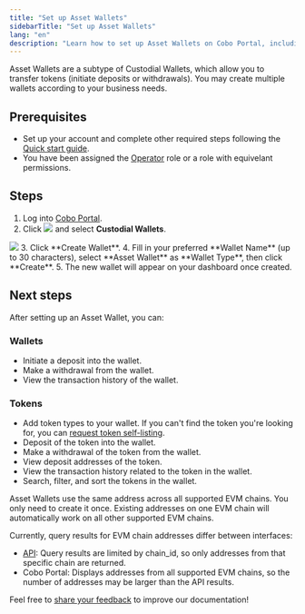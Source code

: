 ```yaml
---
title: "Set up Asset Wallets"
sidebarTitle: "Set up Asset Wallets"
lang: "en"
description: "Learn how to set up Asset Wallets on Cobo Portal, including prerequisites and step-by-step instructions."
---
```


Asset Wallets are a subtype of Custodial Wallets, which allow you to transfer tokens (initiate deposits or withdrawals). You may create multiple wallets according to your business needs.

## Prerequisites

- Set up your account and complete other required steps following the [Quick start guide](/en/portal/quick-start-guide-custodial-wallets).
- You have been assigned the [Operator](/en/portal/organization/roles-and-permissions) role or a role with equivelant permissions.

## Steps

1. Log into [Cobo Portal](https://portal.cobo.com/login).
2. Click <img src="/en/images/custodial-wallet/wallet-icon.svg" className="icon"/> and select **Custodial Wallets**.

<img src="/en/images/custodial-wallet/custodial-wallet-dashboard.png" className="screenshot_full_screen"/>
3. Click **Create Wallet**.
4. Fill in your preferred **Wallet Name** (up to 30 characters), select **Asset Wallet** as **Wallet Type**, then click **Create**.
5. The new wallet will appear on your dashboard once created.

## Next steps

After setting up an Asset Wallet, you can:

### Wallets
- Initiate a deposit into the wallet.
- Make a withdrawal from the wallet.
- View the transaction history of the wallet.

### Tokens
- Add token types to your wallet. If you can't find the token you're looking for, you can [request token self-listing](/en/portal/self-service-token-listing).
- Deposit of the token into the wallet.
- Make a withdrawal of the token from the wallet.
- View deposit addresses of the token.
- View the transaction history related to the token in the wallet.
- Search, filter, and sort the tokens in the wallet.

<Note>Asset Wallets use the same address across all supported EVM chains. You only need to create it once. Existing addresses on one EVM chain will automatically work on all other supported EVM chains.

Currently, query results for EVM chain addresses differ between interfaces:
- [API](https://www.cobo.com/developers/v2/api-references/wallets/list-wallet-addresses): Query results are limited by chain_id, so only addresses from that specific chain are returned.
- Cobo Portal: Displays addresses from all supported EVM chains, so the number of addresses may be larger than the API results.</Note>

<Tip>Feel free to [share your feedback](https://forms.zohopublic.com/cobo/form/DocumentFeedbackForm/formperma/QvLOhxJv1_JMsJ-1dleZ8Itb_7rzN-LtgvsDdxosoVI?referrername=manuals) to improve our documentation!</Tip>